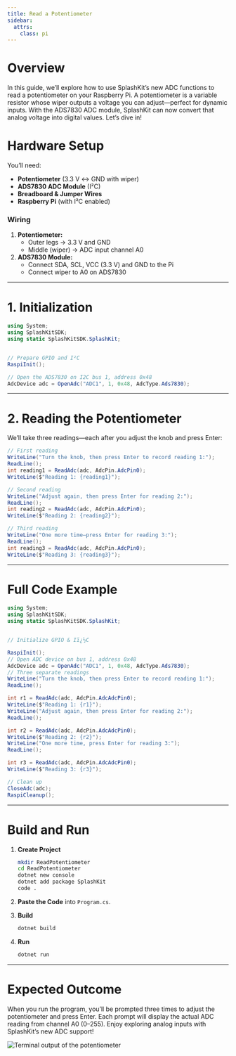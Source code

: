 ```yaml
---
title: Read a Potentiometer
sidebar:
  attrs:
    class: pi
---
```



# Overview

In this guide, we’ll explore how to use SplashKit’s new ADC functions to read a potentiometer on your Raspberry Pi. A potentiometer is a variable resistor whose wiper outputs a voltage you can adjust—perfect for dynamic inputs. With the ADS7830 ADC module, SplashKit can now convert that analog voltage into digital values. Let’s dive in!

# Hardware Setup

You’ll need:

- **Potentiometer** (3.3 V ↔ GND with wiper)  
- **ADS7830 ADC Module** (I²C)  
- **Breadboard & Jumper Wires**  
- **Raspberry Pi** (with I²C enabled)

### Wiring

1. **Potentiometer:**  
   - Outer legs → 3.3 V and GND  
   - Middle (wiper) → ADC input channel A0  
2. **ADS7830 Module:**  
   - Connect SDA, SCL, VCC (3.3 V) and GND to the Pi  
   - Connect wiper to A0 on ADS7830

---

# 1. Initialization

```csharp
using System;
using SplashKitSDK;
using static SplashKitSDK.SplashKit;


// Prepare GPIO and I²C
RaspiInit();

// Open the ADS7830 on I2C bus 1, address 0x48
AdcDevice adc = OpenAdc("ADC1", 1, 0x48, AdcType.Ads7830);
````

---

# 2. Reading the Potentiometer

We’ll take three readings—each after you adjust the knob and press Enter:

```csharp
// First reading
WriteLine("Turn the knob, then press Enter to record reading 1:");
ReadLine();
int reading1 = ReadAdc(adc, AdcPin.AdcPin0);
WriteLine($"Reading 1: {reading1}");

// Second reading
WriteLine("Adjust again, then press Enter for reading 2:");
ReadLine();
int reading2 = ReadAdc(adc, AdcPin.AdcPin0);
WriteLine($"Reading 2: {reading2}");

// Third reading
WriteLine("One more time—press Enter for reading 3:");
ReadLine();
int reading3 = ReadAdc(adc, AdcPin.AdcPin0);
WriteLine($"Reading 3: {reading3}");
```

---

# Full Code Example

<Accordion>
  <AccordionItem header="Full Code (C#)">

```csharp
using System;
using SplashKitSDK;
using static SplashKitSDK.SplashKit;


// Initialize GPIO & Iï¿½C

RaspiInit();
// Open ADC device on bus 1, address 0x48
AdcDevice adc = OpenAdc("ADC1", 1, 0x48, AdcType.Ads7830);
// Three separate readings
WriteLine("Turn the knob, then press Enter to record reading 1:");
ReadLine();

int r1 = ReadAdc(adc, AdcPin.AdcAdcPin0);
WriteLine($"Reading 1: {r1}");
WriteLine("Adjust again, then press Enter for reading 2:");
ReadLine();

int r2 = ReadAdc(adc, AdcPin.AdcAdcPin0);
WriteLine($"Reading 2: {r2}");
WriteLine("One more time, press Enter for reading 3:");
ReadLine();

int r3 = ReadAdc(adc, AdcPin.AdcAdcPin0);
WriteLine($"Reading 3: {r3}");

// Clean up
CloseAdc(adc);
RaspiCleanup();
```

  </AccordionItem>
</Accordion>

---

# Build and Run

1. **Create Project**

   ```bash
   mkdir ReadPotentiometer
   cd ReadPotentiometer
   dotnet new console
   dotnet add package SplashKit
   code .
   ```

2. **Paste the Code** into `Program.cs`.

3. **Build**

   ```bash
   dotnet build
   ```

4. **Run**

   ```bash
   dotnet run
   ```

---

# Expected Outcome

When you run the program, you’ll be prompted three times to adjust the potentiometer and press Enter. Each prompt will display the actual ADC reading from channel A0 (0–255). Enjoy exploring analog inputs with SplashKit’s new ADC support!

![Terminal output of the potentiometer](./images/potentiometer_output.png)
